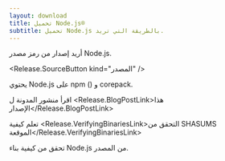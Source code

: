 ```yaml
---
layout: download
title: تحميل Node.js®️
subtitle: تحميل Node.js بالطريقة التي تريد.
---
```


<section>
  أريد إصدار <Release.VersionDropdown /> من رمز مصدر Node.js.

  <Release.SourceButton kind="المصدر" />
</section>

<section>
  يحتوي Node.js على <LinkWithArrow href="https://npmjs.com">npm</LinkWithArrow> (<Release.NpmVersion />) و corepack.

  اقرأ منشور المدونة ل <Release.BlogPostLink>هذا الإصدار</Release.BlogPostLink>

  تعلم كيفية <Release.VerifyingBinariesLink>التحقق من SHASUMS الموقعة</Release.VerifyingBinariesLink>

  تحقق من كيفية <LinkWithArrow href="https://github.com/nodejs/node/blob/main/BUILDING.md#building-nodejs-on-supported-platforms">بناء Node.js</LinkWithArrow> من المصدر.
</section>
